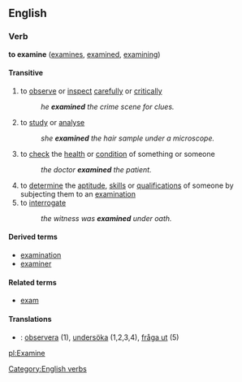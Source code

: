==English==
===Verb===
'''to examine''' ([[examines]], [[examined]], [[examining]])

====Transitive====
# to [[observe]] or [[inspect]] [[careful]]ly or [[critical]]ly
#:''he '''examined''' the crime scene for clues.''
# to [[study]] or [[analyse]]
#:''she '''examined''' the hair sample under a microscope.''
# to [[check]] the [[health]] or [[condition]] of something or someone
#:''the doctor '''examined''' the patient.''
# to [[determine]] the [[aptitude]], [[skill]]s or [[qualification]]s of someone by subjecting them to an [[examination]]
# to [[interrogate]]
#:''the witness was '''examined''' under oath.''

====Derived terms====
*[[examination]]
*[[examiner]]

====Related terms====
*[[exam]]
====Translations====
*{{sv}}: [[observera]] (1), [[undersöka]] (1,2,3,4), [[fråga ut]] (5)

[[Category:English verbs]]
[[pl:Examine]]